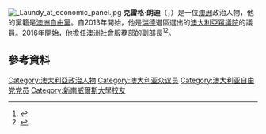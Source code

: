 {{multiple issues| {{Expand|time=2018-02-26T03:06:31+00:00}} {{Refimprove|time=2018-02-26T03:06:31+00:00}} }}
[[File:_Laundy_at_economic_panel.jpg|thumb]]
'''克雷格·朗迪'''（{{lang-en|'''Craig Laundy'''}}，{{bd|1971年|2月16日|||Laundy}}）是一位[[澳洲|澳洲]]政治人物，他的黨籍是[[澳洲自由黨|澳洲自由黨]]。自2013年開始，他是[[瑞德_(澳大利亞國會選區)|瑞德]]選區選出的[[澳大利亞眾議院|澳大利亞眾議院]]的議員。2016年開始，他擔任澳洲社會服務部的副部長<ref name=Age130216>{{cite news |url=http://www.theage.com.au/federal-politics/political-news/cabinet-reshuffle-malcolm-turnbull-announces-new-frontbench-as-mal-brough-resigns-20160213-gmta7z.html |title=Cabinet reshuffle: Malcolm Turnbull announces new frontbench as Mal Brough resigns |work=[[The_Age|The Age]] |date=13 February 2016 |accessdate=13 February 2016 |author=Massola, James |archive-date=2017-01-04 |archive-url=https://web.archive.org/web/20170104083641/http://www.theage.com.au/federal-politics/political-news/cabinet-reshuffle-malcolm-turnbull-announces-new-frontbench-as-mal-brough-resigns-20160213-gmta7z.html |dead-url=no }}</ref><ref>{{cite web |url=http://gg.gov.au/events/ministerial-swearing-ceremony-0 |title=Ministerial Swearing-in Ceremony |work=Events |publisher=[[Governor-General_of_Australia|Governor-General of the Commonwealth of Australia]] |date=18 February 2016 |accessdate=19 February 2016 |archive-url=https://web.archive.org/web/20160301170128/http://gg.gov.au/events/ministerial-swearing-ceremony-0 |archive-date=2016-03-01 |dead-url=yes }}</ref>。

==參考資料==
{{Reflist}}
{{DEFAULTSORT:Laundy, Craig}}
[[Category:澳大利亞政治人物|Category:澳大利亞政治人物]]
[[Category:澳大利亚众议员|Category:澳大利亚众议员]]
[[Category:澳大利亚自由党党员|Category:澳大利亚自由党党员]]
[[Category:新南威爾斯大學校友|Category:新南威爾斯大學校友]]